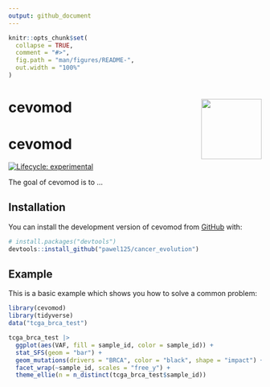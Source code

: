 ```yaml
---
output: github_document
---
```


<!-- README.md is generated from README.Rmd. Please edit that file -->

```r
knitr::opts_chunk$set(
  collapse = TRUE,
  comment = "#>",
  fig.path = "man/figures/README-",
  out.width = "100%"
)
```

# cevomod <img src="man/figures/logo.png" align="right" height="120" />

# cevomod

<!-- badges: start -->
[![Lifecycle: experimental](https://img.shields.io/badge/lifecycle-experimental-orange.svg)](https://lifecycle.r-lib.org/articles/stages.html#experimental)
<!-- badges: end -->

The goal of cevomod is to ...

## Installation

You can install the development version of cevomod from [GitHub](https://github.com/) with:

``` r
# install.packages("devtools")
devtools::install_github("pawel125/cancer_evolution")
```

## Example

This is a basic example which shows you how to solve a common problem:

```r
library(cevomod)
library(tidyverse)
data("tcga_brca_test")

tcga_brca_test |> 
  ggplot(aes(VAF, fill = sample_id, color = sample_id)) +
  stat_SFS(geom = "bar") +
  geom_mutations(drivers = "BRCA", color = "black", shape = "impact") +
  facet_wrap(~sample_id, scales = "free_y") +
  theme_ellie(n = n_distinct(tcga_brca_test$sample_id))
```

